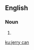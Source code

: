 ==English==
{{wikipedia}}
===Noun===
{{en-noun}}
# {{alternative spelling of|jerrycan|lang=en}}

[[ku:jerry can]]